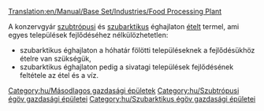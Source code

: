 [[Translation:en/Manual/Base Set/Industries/Food Processing Plant]]

{{hu/Gazdasági épületek|kép=en/Foodprocplant.png
|név=Konzervgyár
|klíma=[[hu/Manual/Éghajlatok#szubtropusi|szubtrópusi]], [[hu/Manual/Éghajlatok#szubarktikus|szubarktikus]].
|elfogad=[[hu/Manual/Base Set/Cargos/Állat|állatot]], [[hu/Manual/Base Set/Cargos/Sarki búza|búzát]] (csak szubarktikus éghajlaton); [[hu/Manual/Base Set/Cargos/Gyümölcs|gyümölcsöt]], [[hu/Manual/Base Set/Cargos/Kukorica|kukoricát]] (csak szubtrópusi éghajlaton)
|előállít=[[hu/Manual/Base Set/Cargos/Étel|ételt]]
|Megjegyzés=[[hu/Manual/Éghajlatok|mérsékelt]] éghajlaton nem található.
}}

A konzervgyár [[hu/Manual/Éghajlatok#szubtropusi|szubtrópusi]] és [[hu/Manual/Éghajlatok#szubarktikus|szubarktikus]] éghajlaton [[hu/Manual/Base Set/Cargos/Étel|ételt]] termel, ami egyes települések fejlődéséhez nélkülözhetetlen: 
* szubarktikus éghajlaton a hóhatár fölötti településeknek a fejlődésükhöz ételre van szükségük, 
* szubarktikus éghajlaton pedig a sivatagi települések fejlődésének feltétele az étel és a víz. 
{{hu/Navbox Gazdasági épületek}}

[[Category:hu/Másodlagos gazdasági épületek]]
[[Category:hu/Szubtrópusi égöv gazdasági épületei]]
[[Category:hu/Szubarktikus égöv gazdasági épületei]]
